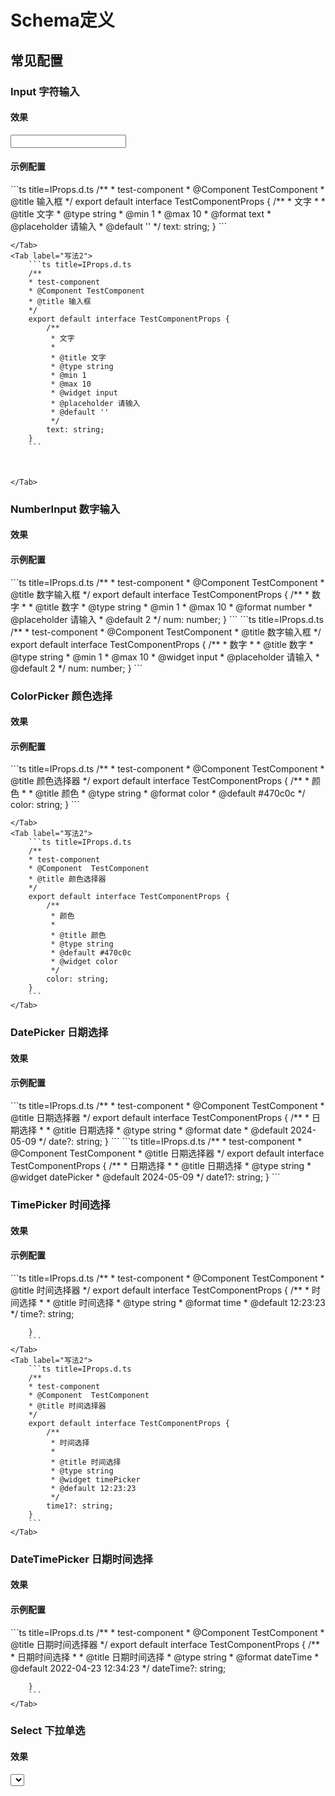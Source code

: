 # Schema定义
## 常见配置

### Input 字符输入

#### 效果



<Input />

#### 示例配置


<Tabs>
    <Tab label="写法1">
    ```ts title=IProps.d.ts
    /**
    * test-component
    * @Component TestComponent
    * @title 输入框
    */
    export default interface TestComponentProps {
        /**
         * 文字
         *
         * @title 文字
         * @type string
         * @min 1
         * @max 10
         * @format text
         * @placeholder 请输入
         * @default ''
         */
        text: string;
    }
        ```



    </Tab>
    <Tab label="写法2">
        ```ts title=IProps.d.ts
        /**
        * test-component
        * @Component TestComponent
        * @title 输入框
        */
        export default interface TestComponentProps {
            /**
             * 文字
             *
             * @title 文字
             * @type string
             * @min 1
             * @max 10
             * @widget input
             * @placeholder 请输入
             * @default ''
             */
            text: string;
        }
        ```



    </Tab>
</Tabs>


### NumberInput 数字输入

#### 效果


<InputNumber />

#### 示例配置

<Tabs>
    <Tab label="写法1">
        ```ts title=IProps.d.ts
        /**
        * test-component
        * @Component TestComponent
        * @title 数字输入框
        */
        export default interface TestComponentProps {
            /**
             * 数字
             *
             * @title 数字
             * @type string
             * @min 1
             * @max 10
             * @format number
             * @placeholder 请输入
             * @default 2
             */
            num: number;
        }
        ```
    </Tab>
    <Tab label="写法2">
        ```ts title=IProps.d.ts
        /**
        * test-component
        * @Component TestComponent
        * @title 数字输入框
        */
        export default interface TestComponentProps {
            /**
             * 数字
             *
             * @title 数字
             * @type string
             * @min 1
             * @max 10
             * @widget input
             * @placeholder 请输入
             * @default 2
             */
            num: number;
        }
        ```
    </Tab>
</Tabs>

### ColorPicker 颜色选择

#### 效果


<ColorPicker />

#### 示例配置

<Tabs>
    <Tab label="写法1">
        ```ts title=IProps.d.ts
        /**
        * test-component
        * @Component  TestComponent
        * @title 颜色选择器
        */
        export default interface TestComponentProps {
            /**
             * 颜色
             *
             * @title 颜色
             * @type string
             * @format color
             * @default #470c0c
             */
            color: string;
        }
        ```



    </Tab>
    <Tab label="写法2">
        ```ts title=IProps.d.ts
        /**
        * test-component
        * @Component  TestComponent
        * @title 颜色选择器
        */
        export default interface TestComponentProps {
            /**
             * 颜色
             *
             * @title 颜色
             * @type string
             * @default #470c0c
             * @widget color
             */
            color: string;
        }
        ```
    </Tab>
</Tabs>

### DatePicker 日期选择

#### 效果


<DatePicker />

#### 示例配置

<Tabs>
    <Tab label="写法1">
        ```ts title=IProps.d.ts
        /**
        * test-component
        * @Component  TestComponent
        * @title 日期选择器
        */
        export default interface TestComponentProps {
            /**
             * 日期选择
             *
             * @title 日期选择
             * @type string
             * @format date
             * @default 2024-05-09
             */
            date?: string;
        }
        ```
    </Tab>
    <Tab label="写法2">
        ```ts title=IProps.d.ts
        /**
        * test-component
        * @Component  TestComponent
        * @title 日期选择器
        */
        export default interface TestComponentProps {
            /**
             * 日期选择
             *
             * @title 日期选择
             * @type string
             * @widget datePicker
             * @default 2024-05-09
             */
            date1?: string;
        }
        ```
    </Tab>
</Tabs>

### TimePicker 时间选择

#### 效果


<TimePicker />

#### 示例配置

<Tabs>
    <Tab label="写法1">
        ```ts title=IProps.d.ts
        /**
        * test-component
        * @Component  TestComponent
        * @title 时间选择器
        */
        export default interface TestComponentProps {
            /**
             * 时间选择
             *
             * @title 时间选择
             * @type string
             * @format time
             * @default 12:23:23
             */
            time?: string;

        }
        ```
    </Tab>
    <Tab label="写法2">
        ```ts title=IProps.d.ts
        /**
        * test-component
        * @Component  TestComponent
        * @title 时间选择器
        */
        export default interface TestComponentProps {
            /**
             * 时间选择
             *
             * @title 时间选择
             * @type string
             * @widget timePicker
             * @default 12:23:23
             */
            time1?: string;
        }
        ```
    </Tab>
</Tabs>


### DateTimePicker 日期时间选择

#### 效果


<DateTimePicker />

#### 示例配置

<Tabs>
    <Tab label="写法1">
        ```ts title=IProps.d.ts
        /**
        * test-component
        * @Component  TestComponent
        * @title 日期时间选择器
        */
        export default interface TestComponentProps {
            /**
             * 日期时间选择
             *
             * @title 日期时间选择
             * @type string
             * @format dateTime
             * @default 2022-04-23 12:34:23
             */
            dateTime?: string;

        }
        ```
    </Tab>
</Tabs>





### Select 下拉单选

#### 效果


<Select />

#### 示例配置

<Tabs>
    <Tab label="写法1">
        ```ts title=IProps.d.ts
        enum TestSelectValue {
            test1 = '1',
            test2 = '2',
            test3 = '3',
        }
        /**
        * test-component
        * @Component  TestComponent
        * @title 下拉选择单选
        */
        export default interface TestComponentProps {
            /**
             * 下拉选择单选
             *
             * @title 下拉选择单选
             * @type string
             * @default '1'
             */
            selectVal: TestSelectValue;
        }
        ```



    </Tab>
</Tabs>

### Switch 开关

#### 效果


<SwitchCom />

#### 示例配置

<Tabs>
    <Tab label="写法1">
        ```ts title=IProps.d.ts
        /**
        * test-component
        * @Component TestComponent
        * @title 是否通过
        */
        export default interface TestComponentProps {
            /**
             * 是否通过
             *
             * @title 是否通过
             * @type boolean
             * @widget switch
             * @default true
             */
            boolValue?: boolean
        }
        ```
    </Tab>
</Tabs>

### CheckBox 复选框

#### 效果


<Boolean />

#### 示例配置

<Tabs>
    <Tab label="写法1">
        ```ts title=IProps.d.ts
        /**
        * test-component
        * @Component TestComponent
        * @title 是否通过
        */
        export default interface TestComponentProps {
            /**
             * 是否通过
             *
             * @title 是否通过
             * @type boolean
             * @default true
             */
            boolValue?: boolean
        }
        ```
    </Tab>
</Tabs>


### Object 对象

#### 效果


<ObjectCom />

#### 示例配置

<Tabs>
    <Tab label="写法1">
        ```ts title=IProps.d.ts
        /**
        * test-component
        * @Component TestComponent
        * @title 对象组件
        */
        export default interface TestComponentProps {
            /**
             * 对象配置
             *
             * @title 对象配置案例
             * @type object
             */
            objValue?: ObjectValue
        }

        interface ObjectValue {
            /**
             * 年龄
             *
             * @title 年龄
             * @min 0
             * @max 100
             * @type number
             */
            age: number;

            /**
             * 名称
             *
             * @title 图片格式
             * @type string
             * @format image
             */
            formatImage: string;
        }
        ```

    </Tab>
</Tabs>

### Object-Array 对象数组

#### 效果


<ObjectArray />

#### 示例配置

<Tabs>
    <Tab label="写法1">
        ```ts title=IProps.d.ts
        interface TestArr {
            /**
             * 名称
             *
             * @title 测试对象名称
             * @type string
             * @default 测试
             */
            name: string
        }


        /**
        * test-component
        * @Component TestComponent
        * @title 对象数组组件
        */
        export default interface TestComponentProps {
            /**
             * 测试集合
             *
             * @title 测试集合
             * @type array
             * @default []
             */
            testArr?: TestArr[]
        }
        ```

    </Tab>
</Tabs>


## 配置选项

### 常用注解选项

#### type

* 描述：表单字段的类型
* 类型：```string | number | boolean | array | range | html | block```

#### title

* 描述：表单字段的标签
* 类型：```string```

#### placeholder

* 描述：输入内容提示
* 类型：```string | [string, string]```

#### description

* 描述：副标题描述
* 类型：```string```

#### min

* 描述：string 类型为字符串最小长度；number 类型时为最小值；array 类型时为数组最小长度
* 类型：number

#### max

*  描述：string 类型为字符串最大长度；number 类型时为最大值；array 类型时为数组最大长度
*  类型：number

#### format

*  描述：在已设置的 type 下，如何处理这个 type
*  类型：'image' | 'textarea' | 'color' | 'email' | 'url' | 'dateTime' | 'date' | 'time' | 'upload'

:::tip

会根据 type 和 format 自动选择适合的 widget。但更推荐显式的指定 widget，而不是自动选择。

:::

### 其他注解选项

#### tooltip

* 描述：气泡提示
* 类型：```string```

#### descWidget

* 描述：自定义副标题提示组件
* 类型：```string```

#### required

* 描述：是否必填
* 类型：```boolean```

#### props

*  描述：其他属性，object 属性转换成 string
*  类型：string





